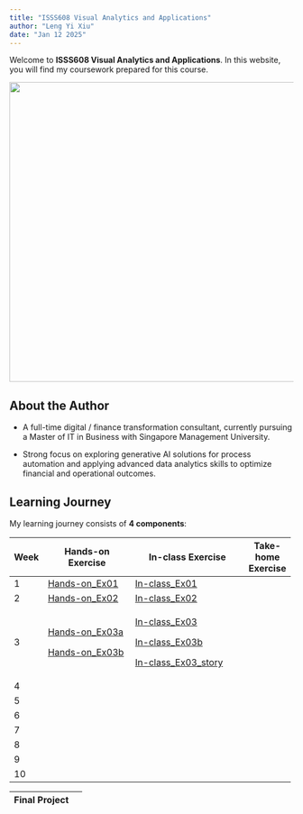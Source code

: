 ```yaml
---
title: "ISSS608 Visual Analytics and Applications"
author: "Leng Yi Xiu"
date: "Jan 12 2025"
---
```


Welcome to **ISSS608 Visual Analytics and Applications**. In this website, you will find my coursework prepared for this course.

![](images/pic.png){fig-align="center" width="532"}

## About the Author

-   A full-time digital / finance transformation consultant, currently pursuing a Master of IT in Business with Singapore Management University.

-   Strong focus on exploring generative AI solutions for process automation and applying advanced data analytics skills to optimize financial and operational outcomes.

## Learning Journey

My learning journey consists of **4 components**:

+------+--------------------------------------------------------------------------------------------------------------+------------------------------------------------------------------------------------------------------------------------------------+--------------------+
| Week | Hands-on Exercise                                                                                            | In-class Exercise                                                                                                                  | Take-home Exercise |
+======+==============================================================================================================+====================================================================================================================================+====================+
| 1    | [Hands-on_Ex01](https://isss608visualanalytics-yxleng.netlify.app/hands-on_ex/hands-on_ex01/hands-on_ex01)   | [In-class_Ex01](https://public.tableau.com/app/profile/yi.xiu.leng/viz/In-class_Ex01_17371864393520/Dashboard)                     |                    |
+------+--------------------------------------------------------------------------------------------------------------+------------------------------------------------------------------------------------------------------------------------------------+--------------------+
| 2    | [Hands-on_Ex02](https://isss608visualanalytics-yxleng.netlify.app/hands-on_ex/hands-on_ex02/hands-on_ex02)   | [In-class_Ex02](https://public.tableau.com/app/profile/yi.xiu.leng/viz/In-class_Ex02_17378027610090/Dashboard2)                    |                    |
+------+--------------------------------------------------------------------------------------------------------------+------------------------------------------------------------------------------------------------------------------------------------+--------------------+
| 3    | [Hands-on_Ex03a](https://isss608visualanalytics-yxleng.netlify.app/hands-on_ex/hands-on_ex03/hands-on_ex03)  | [In-class_Ex03](https://public.tableau.com/app/profile/yi.xiu.leng/viz/In-class_Ex03_17383895770530/Dashboard3)                    |                    |
|      |                                                                                                              |                                                                                                                                    |                    |
|      | [Hands-on_Ex03b](https://isss608visualanalytics-yxleng.netlify.app/hands-on_ex/hands-on_ex03/hands-on_ex03b) | [In-class_Ex03b](https://public.tableau.com/app/profile/yi.xiu.leng/viz/In-class_Ex03b_17383925691900/SalesvsProfitbymonthandyear) |                    |
|      |                                                                                                              |                                                                                                                                    |                    |
|      |                                                                                                              | [In-class_Ex03_story](https://public.tableau.com/app/profile/yi.xiu.leng/viz/In-class_Ex03_story_17383934368820/Storyboard)        |                    |
+------+--------------------------------------------------------------------------------------------------------------+------------------------------------------------------------------------------------------------------------------------------------+--------------------+
| 4    |                                                                                                              |                                                                                                                                    |                    |
+------+--------------------------------------------------------------------------------------------------------------+------------------------------------------------------------------------------------------------------------------------------------+--------------------+
| 5    |                                                                                                              |                                                                                                                                    |                    |
+------+--------------------------------------------------------------------------------------------------------------+------------------------------------------------------------------------------------------------------------------------------------+--------------------+
| 6    |                                                                                                              |                                                                                                                                    |                    |
+------+--------------------------------------------------------------------------------------------------------------+------------------------------------------------------------------------------------------------------------------------------------+--------------------+
| 7    |                                                                                                              |                                                                                                                                    |                    |
+------+--------------------------------------------------------------------------------------------------------------+------------------------------------------------------------------------------------------------------------------------------------+--------------------+
| 8    |                                                                                                              |                                                                                                                                    |                    |
+------+--------------------------------------------------------------------------------------------------------------+------------------------------------------------------------------------------------------------------------------------------------+--------------------+
| 9    |                                                                                                              |                                                                                                                                    |                    |
+------+--------------------------------------------------------------------------------------------------------------+------------------------------------------------------------------------------------------------------------------------------------+--------------------+
| 10   |                                                                                                              |                                                                                                                                    |                    |
+------+--------------------------------------------------------------------------------------------------------------+------------------------------------------------------------------------------------------------------------------------------------+--------------------+

| Final Project |     |
|---------------|-----|
